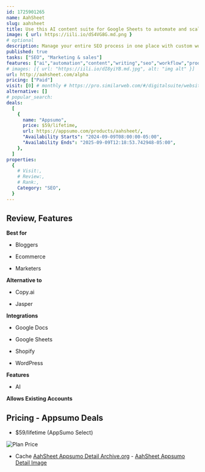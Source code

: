 ```yaml
---
id: 1725901265
name: AahSheet
slug: aahsheet
title: Use this AI content suite for Google Sheets to automate and scale content creation
image: { url: https://iili.io/dS4VG8G.md.png }
# optional
description: Manage your entire SEO process in one place with custom workflows for articles, web pages, and product pagesCreate content at scale with no limits using AI-powered Google Sheets
published: true
tasks: ["SEO", "Marketing & sales"]
features: ["ai","automation","content","writing","seo","workflow","productivity","collaboration"]
# images: [{ url: "https://iili.io/dI8yiYB.md.jpg", alt: "img alt" }]
url: http://aahsheet.com/alpha
pricing: ["Paid"]
visit: [0] # monthly # https://pro.similarweb.com/#/digitalsuite/websiteanalysis/home
alternative: []
# popular_search:
deals:
  [
    {
      name: "Appsumo",
      price: $59/lifetime,
      url: https://appsumo.com/products/aahsheet/,
      "Availability Starts": "2024-09-09T08:00:00-05:00",
      "Availability Ends": "2025-09-09T12:18:53.742948-05:00",
    },
  ]
properties:
  {
    # Visit:,
    # Review:,
    # Rank:,
    Category: "SEO",
  }
---
```


## Review, Features

 

**Best for**

- Bloggers

- Ecommerce

- Marketers

**Alternative to**

- Copy.ai

- Jasper

**Integrations**

- Google Docs

- Google Sheets

- Shopify

- WordPress

**Features**

- AI

**Allows Existing Accounts**

## Pricing - Appsumo Deals

- $59/lifetime (AppSumo Select)

<Img src="https://iili.io/dS6J3wF.png" alt="Plan Price" />

- Cache [AahSheet Appsumo Detail Archive.org](https://web.archive.org/web/*/https://appsumo.com/products/aahsheet/) - [AahSheet Appsumo Detail Image](https://iili.io/dS6JMN9.png)
